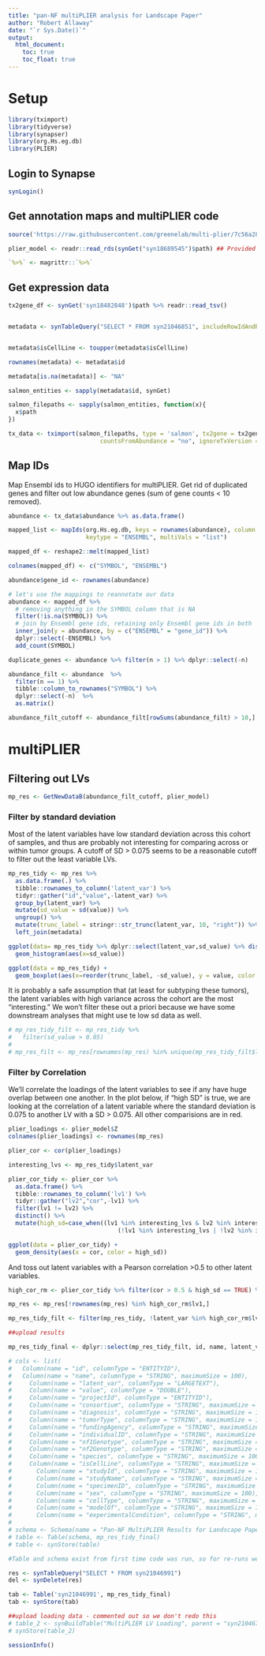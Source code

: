 ```yaml
---
title: "pan-NF multiPLIER analysis for Landscape Paper"
author: "Robert Allaway"
date: "`r Sys.Date()`"
output: 
  html_document:
    toc: true
    toc_float: true
---
```


# Setup

```r
library(tximport)
library(tidyverse)
library(synapser)
library(org.Hs.eg.db)
library(PLIER)
```

## Login to Synapse

```r
synLogin()
```

## Get annotation maps and multiPLIER code

```r
source('https://raw.githubusercontent.com/greenelab/multi-plier/7c56a2867f9f08f7bcd3617875c7c2dbe886cbeb/util/plier_util.R')

plier_model <- readr::read_rds(synGet("syn18689545")$path) ## Provided by the CCDL (Jaclyn Taroni, Casey Greene, et al)

`%>%` <- magrittr::`%>%`

```

## Get expression data

```r
tx2gene_df <- synGet('syn18482848')$path %>% readr::read_tsv()


metadata <- synTableQuery("SELECT * FROM syn21046851", includeRowIdAndRowVersion=F)$asDataFrame() #this is a frozen table of ("SELECT * FROM syn16858331 where fileFormat = 'sf' and accessType in ('PUBLIC','REQUEST ACCESS') and isCellLine = 'FALSE'") as well as ("SELECT * FROM syn20629788 where fileFormat = 'sf' and tumorType = 'plexiform neurofibroma'"), also I manually removed cell lines, xenografts, so these are all primary tumors. 


metadata$isCellLine <- toupper(metadata$isCellLine)

rownames(metadata) <- metadata$id

metadata[is.na(metadata)] <- "NA"

salmon_entities <- sapply(metadata$id, synGet)

salmon_filepaths <- sapply(salmon_entities, function(x){
  x$path
})

tx_data <- tximport(salmon_filepaths, type = 'salmon', tx2gene = tx2gene_df,
                          countsFromAbundance = "no", ignoreTxVersion = TRUE)
```


## Map IDs 

Map Ensembl ids to HUGO identifiers for multiPLIER. Get rid of duplicated genes and filter out low abundance genes (sum of gene counts < 10 removed).
```r
abundance <- tx_data$abundance %>% as.data.frame() 

mapped_list <- mapIds(org.Hs.eg.db, keys = rownames(abundance), column = "SYMBOL", 
                      keytype = "ENSEMBL", multiVals = "list")

mapped_df <- reshape2::melt(mapped_list)

colnames(mapped_df) <- c("SYMBOL", "ENSEMBL")

abundance$gene_id <- rownames(abundance)

# let's use the mappings to reannotate our data
abundance <- mapped_df %>%
  # removing anything in the SYMBOL column that is NA
  filter(!is.na(SYMBOL)) %>%
  # join by Ensembl gene ids, retaining only Ensembl gene ids in both
  inner_join(y = abundance, by = c("ENSEMBL" = "gene_id")) %>% 
  dplyr::select(-ENSEMBL) %>% 
  add_count(SYMBOL)

duplicate_genes <- abundance %>% filter(n > 1) %>% dplyr::select(-n)

abundance_filt <- abundance  %>% 
  filter(n == 1) %>% 
  tibble::column_to_rownames("SYMBOL") %>% 
  dplyr::select(-n)  %>%
  as.matrix()

abundance_filt_cutoff <- abundance_filt[rowSums(abundance_filt) > 10,]

```

# multiPLIER

## Filtering out LVs

```r
mp_res <- GetNewDataB(abundance_filt_cutoff, plier_model)
```

### Filter by standard deviation 

Most of the latent variables have low standard deviation across this cohort of samples, and thus are probably not interesting for comparing across or within tumor groups. A cutoff of SD > 0.075 seems to be a reasonable cutoff to filter out the least variable LVs. 

```r
mp_res_tidy <- mp_res %>% 
  as.data.frame(.) %>% 
  tibble::rownames_to_column('latent_var') %>% 
  tidyr::gather("id","value",-latent_var) %>% 
  group_by(latent_var) %>% 
  mutate(sd_value = sd(value)) %>% 
  ungroup() %>% 
  mutate(trunc_label = stringr::str_trunc(latent_var, 10, "right")) %>% 
  left_join(metadata)

ggplot(data= mp_res_tidy %>% dplyr::select(latent_var,sd_value) %>% distinct()) +
  geom_histogram(aes(x=sd_value))

ggplot(data = mp_res_tidy) +
  geom_boxplot(aes(x=reorder(trunc_label, -sd_value), y = value, color = sd_value > 0.075))

```

It is probably a safe assumption that (at least for subtyping these tumors), the latent variables with high variance across the cohort are the most "interesting." We won't filter these out a priori because we have some downstream analyses that might use te low sd data as well. 

```r

# mp_res_tidy_filt <- mp_res_tidy %>% 
#   filter(sd_value > 0.05)
# 
# mp_res_filt <- mp_res[rownames(mp_res) %in% unique(mp_res_tidy_filt$latent_var),]

```

### Filter by Correlation

We'll correlate the loadings of the latent variables to see if any have huge overlap between one another. In the plot below, if "high SD" is true, we are looking at the correlation of a latent variable where the standard deviation is 0.075 to another LV with a SD > 0.075. All other comparisions are in red. 

```r

plier_loadings <- plier_model$Z 
colnames(plier_loadings) <- rownames(mp_res)

plier_cor <- cor(plier_loadings) 

interesting_lvs <- mp_res_tidy$latent_var 

plier_cor_tidy <- plier_cor %>% 
  as.data.frame() %>% 
  tibble::rownames_to_column('lv1') %>% 
  tidyr::gather("lv2","cor",-lv1) %>% 
  filter(lv1 != lv2) %>% 
  distinct() %>%
  mutate(high_sd=case_when((lv1 %in% interesting_lvs & lv2 %in% interesting_lvs) ~ TRUE,
                               (!lv1 %in% interesting_lvs | !lv2 %in% interesting_lvs) ~ FALSE))

ggplot(data = plier_cor_tidy) + 
  geom_density(aes(x = cor, color = high_sd))

```

And toss out latent variables with a Pearson correlation >0.5 to other latent variables.

```r
high_cor_rm <- plier_cor_tidy %>% filter(cor > 0.5 & high_sd == TRUE) %>% group_by(cor) %>% dplyr::slice(2) %>% ungroup()

mp_res <- mp_res[!rownames(mp_res) %in% high_cor_rm$lv1,]

mp_res_tidy_filt <- filter(mp_res_tidy, !latent_var %in% high_cor_rm$lv1)
```

```r
##upload results

mp_res_tidy_final <- dplyr::select(mp_res_tidy_filt, id, name, latent_var, value, projectId, consortium, diagnosis, tumorType, fundingAgency, individualID, nf1Genotype, nf2Genotype, species, isCellLine, studyId, studyName, specimenID, sex, cellType, modelOf, experimentalCondition)

# cols <- list(
#   Column(name = "id", columnType = "ENTITYID"),
#   Column(name = "name", columnType = "STRING", maximumSize = 100),
#     Column(name = "latent_var", columnType = "LARGETEXT"),
#     Column(name = "value", columnType = "DOUBLE"),
#     Column(name = "projectId", columnType = "ENTITYID"),
#     Column(name = "consortium", columnType = "STRING", maximumSize = 100),
#     Column(name = "diagnosis", columnType = "STRING", maximumSize = 100),
#     Column(name = "tumorType", columnType = "STRING", maximumSize = 100),
#     Column(name = "fundingAgency", columnType = "STRING", maximumSize = 100),
#     Column(name = "individualID", columnType = "STRING", maximumSize = 100),
#     Column(name = "nf1Genotype", columnType = "STRING", maximumSize = 100),
#     Column(name = "nf2Genotype", columnType = "STRING", maximumSize = 100),
#     Column(name = "species", columnType = "STRING", maximumSize = 100),
#     Column(name = "isCellLine", columnType = "STRING", maximumSize = 100),
#       Column(name = "studyId", columnType = "STRING", maximumSize = 100),
#       Column(name = "studyName", columnType = "STRING", maximumSize = 100),
#       Column(name = "specimenID", columnType = "STRING", maximumSize = 100),
#       Column(name = "sex", columnType = "STRING", maximumSize = 100),
#       Column(name = "cellType", columnType = "STRING", maximumSize = 100),
#       Column(name = "modelOf", columnType = "STRING", maximumSize = 100),
#       Column(name = "experimentalCondition", columnType = "STRING", maximumSize = 100))
# 
# schema <- Schema(name = "Pan-NF MultiPLIER Results for Landscape Paper", parent = "syn21046734", columns = cols)
# table <- Table(schema, mp_res_tidy_final)
# table <- synStore(table)

#Table and schema exist from first time code was run, so for re-runs we can just update it by: 

res <- synTableQuery("SELECT * FROM syn21046991")
del <- synDelete(res)

tab <- Table('syn21046991', mp_res_tidy_final)
tab <- synStore(tab)

##upload loading data - commented out so we don't redo this 
# table_2 <- synBuildTable("MultiPLIER LV Loading", parent = "syn21046734", plier_cor_tidy)
# synStore(table_2)

```




```r
sessionInfo()
```

